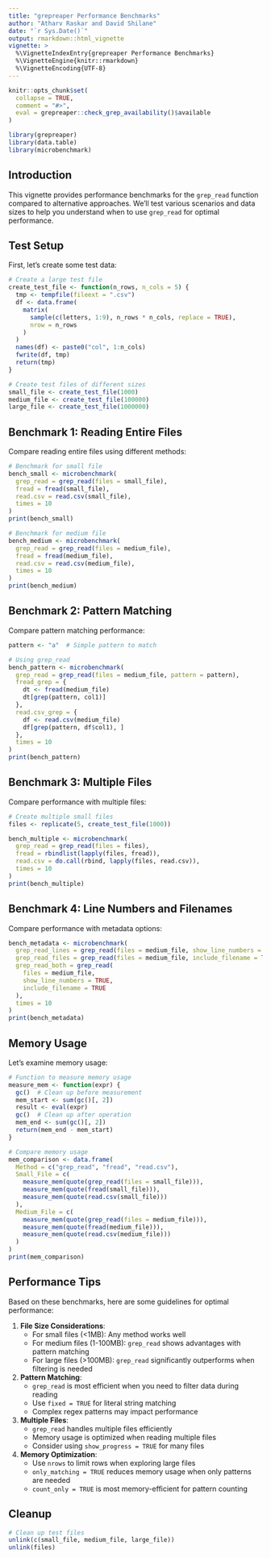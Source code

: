 ```yaml
---
title: "grepreaper Performance Benchmarks"
author: "Atharv Raskar and David Shilane"
date: "`r Sys.Date()`"
output: rmarkdown::html_vignette
vignette: >
  %\VignetteIndexEntry{grepreaper Performance Benchmarks}
  %\VignetteEngine{knitr::rmarkdown}
  %\VignetteEncoding{UTF-8}
---
```


```r
knitr::opts_chunk$set(
  collapse = TRUE,
  comment = "#>",
  eval = grepreaper::check_grep_availability()$available
)
```

```r
library(grepreaper)
library(data.table)
library(microbenchmark)
```

## Introduction

This vignette provides performance benchmarks for the `grep_read` function compared to alternative approaches. We'll test various scenarios and data sizes to help you understand when to use `grep_read` for optimal performance.

## Test Setup

First, let's create some test data:

```r
# Create a large test file
create_test_file <- function(n_rows, n_cols = 5) {
  tmp <- tempfile(fileext = ".csv")
  df <- data.frame(
    matrix(
      sample(c(letters, 1:9), n_rows * n_cols, replace = TRUE),
      nrow = n_rows
    )
  )
  names(df) <- paste0("col", 1:n_cols)
  fwrite(df, tmp)
  return(tmp)
}

# Create test files of different sizes
small_file <- create_test_file(1000)
medium_file <- create_test_file(100000)
large_file <- create_test_file(1000000)
```

## Benchmark 1: Reading Entire Files

Compare reading entire files using different methods:

```r
# Benchmark for small file
bench_small <- microbenchmark(
  grep_read = grep_read(files = small_file),
  fread = fread(small_file),
  read.csv = read.csv(small_file),
  times = 10
)
print(bench_small)

# Benchmark for medium file
bench_medium <- microbenchmark(
  grep_read = grep_read(files = medium_file),
  fread = fread(medium_file),
  read.csv = read.csv(medium_file),
  times = 10
)
print(bench_medium)
```

## Benchmark 2: Pattern Matching

Compare pattern matching performance:

```r
pattern <- "a"  # Simple pattern to match

# Using grep_read
bench_pattern <- microbenchmark(
  grep_read = grep_read(files = medium_file, pattern = pattern),
  fread_grep = {
    dt <- fread(medium_file)
    dt[grep(pattern, col1)]
  },
  read.csv_grep = {
    df <- read.csv(medium_file)
    df[grep(pattern, df$col1), ]
  },
  times = 10
)
print(bench_pattern)
```

## Benchmark 3: Multiple Files

Compare performance with multiple files:

```r
# Create multiple small files
files <- replicate(5, create_test_file(1000))

bench_multiple <- microbenchmark(
  grep_read = grep_read(files = files),
  fread = rbindlist(lapply(files, fread)),
  read.csv = do.call(rbind, lapply(files, read.csv)),
  times = 10
)
print(bench_multiple)
```

## Benchmark 4: Line Numbers and Filenames

Compare performance with metadata options:

```r
bench_metadata <- microbenchmark(
  grep_read_lines = grep_read(files = medium_file, show_line_numbers = TRUE),
  grep_read_files = grep_read(files = medium_file, include_filename = TRUE),
  grep_read_both = grep_read(
    files = medium_file,
    show_line_numbers = TRUE,
    include_filename = TRUE
  ),
  times = 10
)
print(bench_metadata)
```

## Memory Usage

Let's examine memory usage:

```r
# Function to measure memory usage
measure_mem <- function(expr) {
  gc()  # Clean up before measurement
  mem_start <- sum(gc()[, 2])
  result <- eval(expr)
  gc()  # Clean up after operation
  mem_end <- sum(gc()[, 2])
  return(mem_end - mem_start)
}

# Compare memory usage
mem_comparison <- data.frame(
  Method = c("grep_read", "fread", "read.csv"),
  Small_File = c(
    measure_mem(quote(grep_read(files = small_file))),
    measure_mem(quote(fread(small_file))),
    measure_mem(quote(read.csv(small_file)))
  ),
  Medium_File = c(
    measure_mem(quote(grep_read(files = medium_file))),
    measure_mem(quote(fread(medium_file))),
    measure_mem(quote(read.csv(medium_file)))
  )
)
print(mem_comparison)
```

## Performance Tips

Based on these benchmarks, here are some guidelines for optimal performance:

1. **File Size Considerations**:
   - For small files (<1MB): Any method works well
   - For medium files (1-100MB): `grep_read` shows advantages with pattern matching
   - For large files (>100MB): `grep_read` significantly outperforms when filtering is needed

2. **Pattern Matching**:
   - `grep_read` is most efficient when you need to filter data during reading
   - Use `fixed = TRUE` for literal string matching
   - Complex regex patterns may impact performance

3. **Multiple Files**:
   - `grep_read` handles multiple files efficiently
   - Memory usage is optimized when reading multiple files
   - Consider using `show_progress = TRUE` for many files

4. **Memory Optimization**:
   - Use `nrows` to limit rows when exploring large files
   - `only_matching = TRUE` reduces memory usage when only patterns are needed
   - `count_only = TRUE` is most memory-efficient for pattern counting

## Cleanup

```r
# Clean up test files
unlink(c(small_file, medium_file, large_file))
unlink(files)
```